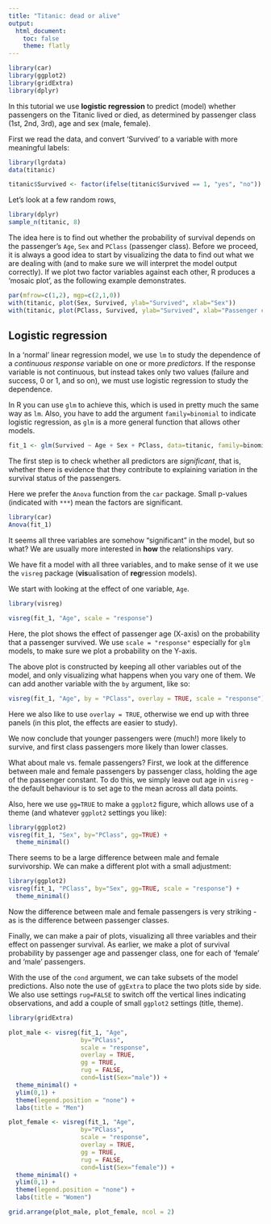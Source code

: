 ```yaml
---
title: "Titanic: dead or alive"
output:
  html_document:
    toc: false
    theme: flatly
---
```


```r
library(car)
library(ggplot2)
library(gridExtra)
library(dplyr)
```

In this tutorial we use **logistic regression** to predict (model) whether passengers on the Titanic lived or died, as determined by passenger class (1st, 2nd, 3rd), age and sex (male, female).

First we read the data, and convert 'Survived' to a variable with more meaningful labels:

```r
library(lgrdata)
data(titanic)

titanic$Survived <- factor(ifelse(titanic$Survived == 1, "yes", "no"))
```

Let's look at a few random rows,

```r
library(dplyr)
sample_n(titanic, 8)
```


The idea here is to find out whether the probability of survival depends on the passenger's `Age`, `Sex` and `PClass` (passenger class). Before we proceed, it is always a good idea to start by visualizing the data to find out what we are dealing with (and to make sure we will interpret the model output correctly). If we plot two factor variables against each other, R produces a 'mosaic plot', as the following example demonstrates.

```r
par(mfrow=c(1,2), mgp=c(2,1,0))
with(titanic, plot(Sex, Survived, ylab="Survived", xlab="Sex"))
with(titanic, plot(PClass, Survived, ylab="Survived", xlab="Passenger class"))
```


## Logistic regression

In a 'normal' linear regression model, we use `lm` to study the dependence of a *continuous response* variable on one or more *predictors*. If the response variable is not continuous, but instead takes only two values (failure and success, 0 or 1, and so on), we must use logistic regression to study the dependence.

In R you can use `glm` to achieve this, which is used in pretty much the same way as `lm`. Also, you have to add the argument `family=binomial` to indicate logistic regression, as `glm` is a more general function that allows other models.


```r
fit_1 <- glm(Survived ~ Age + Sex + PClass, data=titanic, family=binomial)
```


The first step is to check whether all predictors are *significant*, that is, whether there is evidence that they contribute to explaining variation in the survival status of the passengers.

Here we prefer the `Anova` function from the `car` package. Small p-values (indicated with `***`) mean the factors are significant.

```r
library(car)
Anova(fit_1)
```

It seems all three variables are somehow "significant" in the model, but so what? We are usually more interested in **how** the relationships vary. 

We have fit a model with all three variables, and to make sense of it we use the `visreg` package (**vis**ualisation of **reg**ression models).

We start with looking at the effect of one variable, `Age`.

```r
library(visreg)

visreg(fit_1, "Age", scale = "response")
```

Here, the plot shows the effect of passenger age (X-axis) on the probability that a passenger survived. We use `scale = "response"` especially for `glm` models, to make sure we plot a probability on the Y-axis.

The above plot is constructed by keeping all other variables out of the model, and only visualizing what happens when you vary one of them. We can add another variable with the `by` argument, like so:

```r
visreg(fit_1, "Age", by = "PClass", overlay = TRUE, scale = "response")
```
 
Here we also like to use `overlay = TRUE`, otherwise we end up with three panels (in this plot, the effects are easier to study).

We now conclude that younger passengers were (much!) more likely to survive, and first class passengers more likely than lower classes. 

What about male vs. female passengers? First, we look at the difference between male and female passengers by passenger class, holding the age of the passenger constant. To do this, we simply leave out age in `visreg` - the default behaviour is to set age to the mean across all data points.

Also, here we use `gg=TRUE` to make a `ggplot2` figure, which allows use of a theme (and whatever `ggplot2` settings you like):

```r
library(ggplot2)
visreg(fit_1, "Sex", by="PClass", gg=TRUE) + 
  theme_minimal()
```

There seems to be a large difference between male and female survivorship. We can make a different plot with a small adjustment:

```r
library(ggplot2)
visreg(fit_1, "PClass", by="Sex", gg=TRUE, scale = "response") + 
  theme_minimal()
```

Now the difference between male and female passengers is very striking - as is the difference between passenger classes.

Finally, we can make a pair of plots, visualizing all three variables and their effect on passenger survival. As earlier, we make a plot of survival probability by passenger age and passenger class, one for each of 'female' and 'male' passengers.

With the use of the `cond` argument, we can take subsets of the model predictions. Also note the use of `ggExtra` to place the two plots side by side. We also use settings `rug=FALSE` to switch off the vertical lines indicating observations, and add a couple of small `ggplot2` settings (title, theme).

```r
library(gridExtra)

plot_male <- visreg(fit_1, "Age", 
                    by="PClass", 
                    scale = "response",
                    overlay = TRUE,
                    gg = TRUE,
                    rug = FALSE,
                    cond=list(Sex="male")) + 
  theme_minimal() +
  ylim(0,1) +
  theme(legend.position = "none") +
  labs(title = "Men")

plot_female <- visreg(fit_1, "Age", 
                    by="PClass", 
                    scale = "response",
                    overlay = TRUE,
                    gg = TRUE,
                    rug = FALSE,
                    cond=list(Sex="female")) +
  theme_minimal() +
  ylim(0,1) +
  theme(legend.position = "none") +
  labs(title = "Women")

grid.arrange(plot_male, plot_female, ncol = 2)
```















